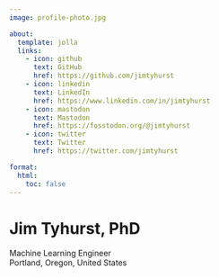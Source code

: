 ```yaml
---
image: profile-photo.jpg

about:
  template: jolla
  links:
    - icon: github
      text: GitHub
      href: https://github.com/jimtyhurst
    - icon: linkedin
      text: LinkedIn
      href: https://www.linkedin.com/in/jimtyhurst
    - icon: mastodon
      text: Mastodon
      href: https://fosstodon.org/@jimtyhurst
    - icon: twitter
      text: Twitter
      href: https://twitter.com/jimtyhurst

format:
  html:
    toc: false
---
```


# Jim Tyhurst, PhD

Machine Learning Engineer<br>
Portland, Oregon, United States
